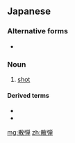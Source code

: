 ==Japanese==
{{ja-kanjitab|さん|だん|yomi=o}}

===Alternative forms===
* {{l|ja|霰弾}}

===Noun===
{{ja-noun|さんだん}}

# [[shot]]

====Derived terms====
* {{ja-r|散弾銃|さんだんじゅう|gloss=[[shotgun]]}}
* {{ja-r|榴散弾|りゅうさんだん|gloss=[[shrapnel]]}}

[[mg:散弾]]
[[zh:散弾]]